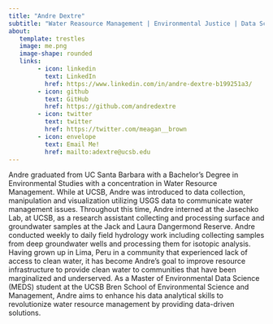 ```yaml
---
title: "Andre Dextre" 
subtitle: "Water Reasource Management | Environmental Justice | Data Science"
about:
   template: trestles
   image: me.png
   image-shape: rounded
   links:
        - icon: linkedin
          text: LinkedIn
          href: https://www.linkedin.com/in/andre-dextre-b199251a3/
        - icon: github
          text: GitHub
          href: https://github.com/andredextre
        - icon: twitter
          text: twitter
          href: https://twitter.com/meagan__brown
        - icon: envelope
          text: Email Me!
          href: mailto:adextre@ucsb.edu
---
```


Andre graduated from UC Santa Barbara with a Bachelor’s Degree in Environmental Studies with a concentration in Water Resource Management. While at UCSB, Andre was introduced to data collection, manipulation and visualization utilizing USGS data to communicate water management issues. Throughout this time, Andre interned at the Jasechko Lab, at UCSB, as a research assistant collecting and processing surface and groundwater samples at the Jack and Laura Dangermond Reserve. Andre conducted weekly to daily field hydrology work including collecting samples from deep groundwater wells and processing them for isotopic analysis. Having grown up in Lima, Peru in a community that experienced lack of access to clean water, it has become Andre’s goal to improve resource infrastructure to provide clean water to communities that have been marginalized and underserved. As a Master of Environmental Data Science (MEDS) student at the UCSB Bren School of Environmental Science and Management, Andre aims to enhance his data analytical skills to revolutionize water resource management by providing data-driven solutions.